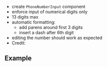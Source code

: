 
- create `PhoneNumberInput` component
- enforce input of numerical digits only
- 13 digits max
- automatic formatting:
  - add parens around first 3 digits
  - insert a dash after 6th digit
- editing the number should work as expected
- Credit:
  <TextLink
    url="https://www.youtube.com/watch?v=CAsTwrYx8pM&t=742s"
    text="youtube.com"
  />

## Example

<App />
